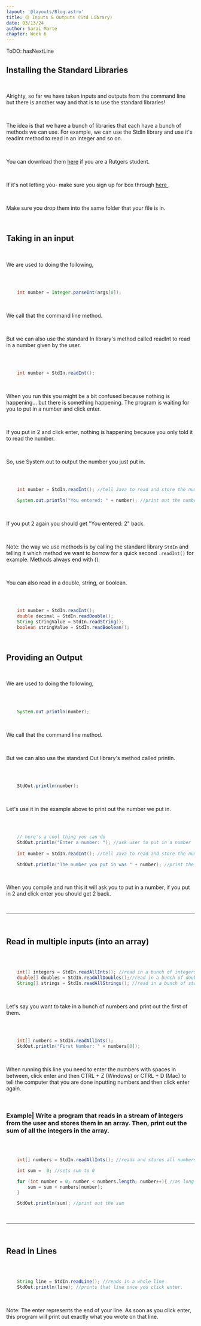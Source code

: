 ```yaml
---
layout: '@layouts/Blog.astro'
title: 🟡 Inputs & Outputs (Std Library)
date: 03/13/24
author: Sarai Marte
chapter: Week 6
---
```



<span style="font-family: var(--primaryFont);">

ToDO: hasNextLine

## Installing the Standard Libraries

&nbsp;&nbsp;&nbsp;&nbsp;

Alrighty, so far we have taken inputs and outputs from the command line but there is another way and that is to use the standard libraries!

&nbsp;&nbsp;&nbsp;&nbsp;

The idea is that we have a bunch of libraries that each have a bunch of methods we can use. For example, we can use the StdIn library and use it's readInt method to read in an integer and so on.


&nbsp;&nbsp;&nbsp;&nbsp;

You can download them <a href = "https://rutgers.app.box.com/s/jj32x6ibxigrxu5yfyhbpu4xxi8n9c20">here</a> if you are a Rutgers student.

&nbsp;&nbsp;&nbsp;&nbsp;

If it's not letting you- make sure you sign up for box through <a href = "https://it.rutgers.edu/box/"> here </a>.

&nbsp;&nbsp;&nbsp;&nbsp;

Make sure you drop them into the same folder that your file is in. 

&nbsp;&nbsp;&nbsp;&nbsp;

## Taking in an input

&nbsp;&nbsp;&nbsp;&nbsp;

We are used to doing the following, 

&nbsp;&nbsp;&nbsp;&nbsp;

```java

    int number = Integer.parseInt(args[0]);


```

&nbsp;&nbsp;&nbsp;&nbsp;

We call that the command line method.

&nbsp;&nbsp;&nbsp;&nbsp;

But we can also use the standard In library's method called readInt to read in a number given by the user.

&nbsp;&nbsp;&nbsp;&nbsp;

```java

    int number = StdIn.readInt();


```

&nbsp;&nbsp;&nbsp;&nbsp;

When you run this you might be a bit confused because nothing is happening... but there is something happening. The program is waiting for you to put in a number and click enter.

&nbsp;&nbsp;&nbsp;&nbsp;

If you put in 2 and click enter, nothing is happening because you only told it to read the number.

&nbsp;&nbsp;&nbsp;&nbsp;

So, use System.out to output the number you just put in.

&nbsp;&nbsp;&nbsp;&nbsp;

```java
        
    int number = StdIn.readInt(); //tell Java to read and store the number

    System.out.println("You entered: " + number); //print out the number 


```

&nbsp;&nbsp;&nbsp;&nbsp;

If you put 2 again you should get "You entered: 2" back.

&nbsp;&nbsp;&nbsp;&nbsp;

Note: the way we use methods is by calling the standard library ```StdIn``` and telling it which method we want to borrow for a quick second ```.readInt()``` for example. Methods always end with ().

&nbsp;&nbsp;&nbsp;&nbsp;

You can also read in a double, string, or boolean.

&nbsp;&nbsp;&nbsp;&nbsp;

```java

    int number = StdIn.readInt();
    double decimal = StdIn.readDouble();
    String stringValue = StdIn.readString();
    boolean stringValue = StdIn.readBoolean();


```

&nbsp;&nbsp;&nbsp;&nbsp;


## Providing an Output

&nbsp;&nbsp;&nbsp;&nbsp;

We are used to doing the following, 

&nbsp;&nbsp;&nbsp;&nbsp;

```java
    
    System.out.println(number);


```

&nbsp;&nbsp;&nbsp;&nbsp;

We call that the command line method.

&nbsp;&nbsp;&nbsp;&nbsp;

But we can also use the standard Out library's method called println.

&nbsp;&nbsp;&nbsp;&nbsp;

```java

    StdOut.println(number);


```

&nbsp;&nbsp;&nbsp;&nbsp;

Let's use it in the example above to print out the number we put in.

&nbsp;&nbsp;&nbsp;&nbsp;

```java

    // here's a cool thing you can do
    StdOut.println("Enter a number: "); //ask user to put in a number
    
    int number = StdIn.readInt(); //tell Java to read and store the number

    StdOut.println("The number you put in was " + number); //print the number 


```

&nbsp;&nbsp;&nbsp;&nbsp;

When you compile and run this it will ask you to put in a number, if you put in 2 and click enter you should get 2 back.

&nbsp;&nbsp;&nbsp;&nbsp;

<hr/>

&nbsp;&nbsp;&nbsp;&nbsp;

## Read in multiple inputs (into an array)

&nbsp;&nbsp;&nbsp;&nbsp;

```java

    int[] integers = StdIn.readAllInts(); //read in a bunch of integers and store them in an array called integers
    double[] doubles = StdIn.readAllDoubles();//read in a bunch of doubles and store them in an array called doubles
    String[] strings = StdIn.readAllStrings(); //read in a bunch of strings and store them in an array called strings


```

&nbsp;&nbsp;&nbsp;&nbsp;

Let's say you want to take in a bunch of numbers and print out the first of them.

&nbsp;&nbsp;&nbsp;&nbsp;

```java

    int[] numbers = StdIn.readAllInts();
    StdOut.println("First Number: " + numbers[0]);


```

&nbsp;&nbsp;&nbsp;&nbsp;

When running this line you need to enter the numbers with spaces in between, click enter and then CTRL + Z (Windows) or CTRL + D (Mac) to tell the computer that you are done inputting numbers and then click enter again.

&nbsp;&nbsp;&nbsp;&nbsp;

### Example| Write a program that reads in a stream of integers from the user and stores them in an array. Then, print out the sum of all the integers in the array.

&nbsp;&nbsp;&nbsp;&nbsp;

```java

    int[] numbers = StdIn.readAllInts(); //reads and stores all numbers

    int sum =  0; //sets sum to 0

    for (int number = 0; number < numbers.length; number++){ //as long as the number exists in the array, add that number to the sum, move on to the next number
        sum = sum + numbers[number];
    }

    StdOut.println(sum); //print out the sum


```

&nbsp;&nbsp;&nbsp;&nbsp;

<hr/>

&nbsp;&nbsp;&nbsp;&nbsp;

## Read in Lines

&nbsp;&nbsp;&nbsp;&nbsp;

```java

    String line = StdIn.readLine(); //reads in a whole line
    StdOut.println(line); //prints that line once you click enter.


```

&nbsp;&nbsp;&nbsp;&nbsp;

Note: The enter represents the end of your line. As soon as you click enter, this program will print out exactly what you wrote on that line.

&nbsp;&nbsp;&nbsp;&nbsp;

</span>